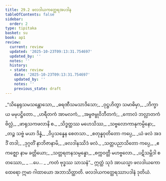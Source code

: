 ```yaml
---
title: 29.2 ဖလဒါယကတ္ထေရအပဒါန
tableOfContents: false
sidebar:
  order: 2
type: tipitaka
basket: su
book: ap1
review:
  current: review
  updated: '2025-10-23T09:13:31.754697'
  updated_by: ''
  notes: ''
  history:
  - state: review
    date: '2025-10-23T09:13:31.754697'
    updated_by: ''
    notes: ''
    previous_state: draft
---
```



<ReviewStatus review={frontmatter.review} showDetails={true} />

<HypothesisAnnotation frontmatter={frontmatter} />

<DynamicBreadcrumb />

<Division number="5" book="ap1" e="ch" v="20" p="270">

<Paragraph number="3293" type="verses" book="ap1">
_“သိနေရုသမသန္တောသော,_  
_ဓရဏီသမသာဒိသော;_  
_ဝုဋ္ဌဟိတွာ သမာဓိမှာ,_  
_ဘိက္ခာယ မမုပဋ္ဌိတော._  

</Paragraph>

</Division>
<Division number="6" book="ap1" e="ch" v="20" p="270">

<Paragraph number="3294" type="verses" book="ap1">
_ဟရီတကံ အာမလကံ,_  
_အမ္ဗဇမ္ဗုဝိဘီတကံ;_  
_ကောလံ ဘလ္လာတကံ ဗိလ္လံ,_  
_ဖာရုသကဖလာနိ စ._  

</Paragraph>

</Division>
<Division number="7" book="ap1" e="ch" v="20" p="270">

<Paragraph number="3295" type="verses" book="ap1">
_သိဒ္ဓတ္ထဿ မဟေသိဿ,_  
_သဗ္ဗလောကာနုကမ္ပိနော;_  
_တဉ္စ သဗ္ဗံ မယာ ဒိန္နံ,_  
_ဝိပ္ပသန္နေန စေတသာ._  

</Paragraph>

</Division>
<Division number="8" book="ap1" e="ch" v="20" p="270">

<Paragraph number="3296" type="verses" book="ap1">
_စတုန္နဝုတိတော ကပ္ပေ,_  
_ယံ ဖလံ အဒဒိံ တဒါ;_  
_ဒုဂ္ဂတိံ နာဘိဇာနာမိ,_  
_ဖလဒါနဿိဒံ ဖလံ._  

</Paragraph>

</Division>
<Division number="9" book="ap1" e="ch" v="20" p="270">

<Paragraph number="3297" type="verses" book="ap1">
_သတ္တပညာသိတော ကပ္ပေ,_  
_ဧကဇ္ဈော နာမ ခတ္တိယော;_  
_သတ္တရတနသမ္ပန္နော,_  
_စက္ကဝတ္တီ မဟဗ္ဗလော._  

</Paragraph>

</Division>
<Division number="10" book="ap1" e="ch" v="20" p="271">

<Paragraph number="3298" type="verses" book="ap1">
_ပဋိသမ္ဘိဒါ စတဿော,_  
_ …ပေ… _  
_ကတံ ဗုဒ္ဓဿ သာသနံ”._  

</Paragraph>

<Paragraph number="3299" book="ap1">
ဣတ္ထံ သုဒံ အာယသ္မာ ဖလဒါယကော ထေရော ဣမာ ဂါထာယော အဘာသိတ္ထာတိ.

</Paragraph>
</Division>

<Paragraph number="3300" type="center" book="ap1">
ဖလဒါယကတ္ထေရဿာပဒါနံ ဒုတိယံ.
</Paragraph>